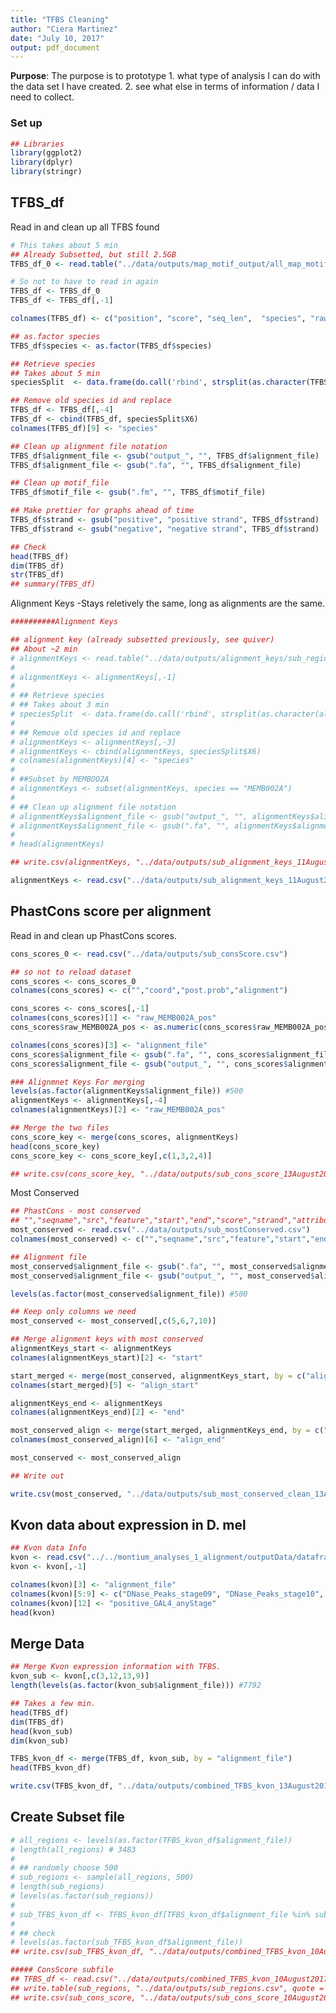 ```yaml
---
title: "TFBS Cleaning"
author: "Ciera Martinez"
date: "July 10, 2017"
output: pdf_document
---
```


**Purpose**: The purpose is to prototype 
1. what type of analysis I can do with the data set I have created. 
2. see what else in terms of information / data I need to collect.

### Set up 
```r
## Libraries
library(ggplot2)
library(dplyr)
library(stringr)
```

## TFBS_df

Read in and clean up all TFBS found 
```r
# This takes about 5 min
## Already Subsetted, but still 2.5GB
TFBS_df_0 <- read.table("../data/outputs/map_motif_output/all_map_motif_output_sub.csv", sep = "\t", header = FALSE)

# So not to have to read in again
TFBS_df <- TFBS_df_0
TFBS_df <- TFBS_df[,-1]

colnames(TFBS_df) <- c("position", "score",	"seq_len",	"species", "raw_position",	"strand",	"align_position",	"alignment_file", "motif_file")

## as.factor species
TFBS_df$species <- as.factor(TFBS_df$species)

## Retrieve species
## Takes about 5 min
speciesSplit  <- data.frame(do.call('rbind', strsplit(as.character(TFBS_df$species), split = "|", fixed = TRUE)))

## Remove old species id and replace
TFBS_df <- TFBS_df[,-4]
TFBS_df <- cbind(TFBS_df, speciesSplit$X6)
colnames(TFBS_df)[9] <- "species"

## Clean up alignment file notation
TFBS_df$alignment_file <- gsub("output_", "", TFBS_df$alignment_file) 
TFBS_df$alignment_file <- gsub(".fa", "", TFBS_df$alignment_file)

## Clean up motif_file
TFBS_df$motif_file <- gsub(".fm", "", TFBS_df$motif_file)

## Make prettier for graphs ahead of time
TFBS_df$strand <- gsub("positive", "positive strand", TFBS_df$strand)
TFBS_df$strand <- gsub("negative", "negative strand", TFBS_df$strand)

## Check
head(TFBS_df)
dim(TFBS_df)
str(TFBS_df)
## summary(TFBS_df)
```

Alignment Keys -Stays reletively the same, long as alignments are the same.

```r
##########Alignment Keys

## alignment key (already subsetted previously, see quiver)
## About ~2 min
# alignmentKeys <- read.table("../data/outputs/alignment_keys/sub_regions_alignment_key.csv", sep = "\t", header = TRUE)
# 
# alignmentKeys <- alignmentKeys[,-1]
# 
# ## Retrieve species
# ## Takes about 3 min
# speciesSplit  <- data.frame(do.call('rbind', strsplit(as.character(alignmentKeys$species), split = "|", fixed = TRUE)))
# 
# ## Remove old species id and replace
# alignmentKeys <- alignmentKeys[,-3]
# alignmentKeys <- cbind(alignmentKeys, speciesSplit$X6)
# colnames(alignmentKeys)[4] <- "species"
# 
# ##Subset by MEMBOO2A
# alignmentKeys <- subset(alignmentKeys, species == "MEMB002A")
# 
# ## Clean up alignment file notation
# alignmentKeys$alignment_file <- gsub("output_", "", alignmentKeys$alignment_file) 
# alignmentKeys$alignment_file <- gsub(".fa", "", alignmentKeys$alignment_file)
# 
# head(alignmentKeys)

## write.csv(alignmentKeys, "../data/outputs/sub_alignment_keys_11August2017.csv", row.names = FALSE)

alignmentKeys <- read.csv("../data/outputs/sub_alignment_keys_11August2017.csv")
```

## PhastCons score per alignment

Read in and clean up PhastCons scores.

```r

cons_scores_0 <- read.csv("../data/outputs/sub_consScore.csv")

## so not to reload dataset
cons_scores <- cons_scores_0
colnames(cons_scores) <- c("","coord","post.prob","alignment")

cons_scores <- cons_scores[,-1]
colnames(cons_scores)[1] <- "raw_MEMB002A_pos"
cons_scores$raw_MEMB002A_pos <- as.numeric(cons_scores$raw_MEMB002A_pos)

colnames(cons_scores)[3] <- "alignment_file"
cons_scores$alignment_file <- gsub(".fa", "", cons_scores$alignment_file)
cons_scores$alignment_file <- gsub("output_", "", cons_scores$alignment_file) 

### Alignmnet Keys For merging
levels(as.factor(alignmentKeys$alignment_file)) #500
alignmentKeys <- alignmentKeys[,-4]
colnames(alignmentKeys)[2] <- "raw_MEMB002A_pos"

## Merge the two files
cons_score_key <- merge(cons_scores, alignmentKeys)
head(cons_score_key)
cons_score_key <- cons_score_key[,c(1,3,2,4)]

## write.csv(cons_score_key, "../data/outputs/sub_cons_score_13August2017.csv", row.names = FALSE)
```

Most Conserved

```r
## PhastCons - most conserved
## "","seqname","src","feature","start","end","score","strand","attribute","alignment"
most_conserved <- read.csv("../data/outputs/sub_mostConserved.csv")
colnames(most_conserved) <- c("","seqname","src","feature","start","end","score","strand","attribute","alignment_file")

## Alignment file
most_conserved$alignment_file <- gsub(".fa", "", most_conserved$alignment_file)
most_conserved$alignment_file <- gsub("output_", "", most_conserved$alignment_file) 

levels(as.factor(most_conserved$alignment_file)) #500

## Keep only columns we need
most_conserved <- most_conserved[,c(5,6,7,10)]

## Merge alignment keys with most conserved
alignmentKeys_start <- alignmentKeys
colnames(alignmentKeys_start)[2] <- "start"

start_merged <- merge(most_conserved, alignmentKeys_start, by = c("alignment_file", "start"))
colnames(start_merged)[5] <- "align_start"

alignmentKeys_end <- alignmentKeys
colnames(alignmentKeys_end)[2] <- "end"

most_conserved_align <- merge(start_merged, alignmentKeys_end, by = c("alignment_file", "end"))
colnames(most_conserved_align)[6] <- "align_end"

most_conserved <- most_conserved_align

## Write out

write.csv(most_conserved, "../data/outputs/sub_most_conserved_clean_13August2017.csv", row.names = FALSE)
```

## Kvon data about expression in D. mel

```r
## Kvon data Info
kvon <- read.csv("../../montium_analyses_1_alignment/outputData/dataframe/kvonMergedWithThomasStageSpecific_15November2016.csv", header=T, na.strings=c("","NA"), check.names = TRUE)
kvon <- kvon[,-1]

colnames(kvon)[3] <- "alignment_file"
colnames(kvon)[5:9] <- c("DNase_Peaks_stage09", "DNase_Peaks_stage10", "DNase_Peaks_stage11", "DNase_Peaks_stage14", "DNase_Peaks_sumStages")
colnames(kvon)[12] <- "positive_GAL4_anyStage"
head(kvon)
```

## Merge Data

```r
## Merge Kvon expression information with TFBS.
kvon_sub <- kvon[,c(3,12,13,9)]
length(levels(as.factor(kvon_sub$alignment_file))) #7792

## Takes a few min.
head(TFBS_df)
dim(TFBS_df)
head(kvon_sub)
dim(kvon_sub)

TFBS_kvon_df <- merge(TFBS_df, kvon_sub, by = "alignment_file")
head(TFBS_kvon_df)

write.csv(TFBS_kvon_df, "../data/outputs/combined_TFBS_kvon_13August2017.csv", row.names = FALSE)

```

## Create Subset file

```r

# all_regions <- levels(as.factor(TFBS_kvon_df$alignment_file))
# length(all_regions) # 3483
# 
# ## randomly choose 500
# sub_regions <- sample(all_regions, 500)
# length(sub_regions)
# levels(as.factor(sub_regions))
# 
# sub_TFBS_kvon_df <- TFBS_kvon_df[TFBS_kvon_df$alignment_file %in% sub_regions,]
# 
# ## check
# levels(as.factor(sub_TFBS_kvon_df$alignment_file))
## write.csv(sub_TFBS_kvon_df, "../data/outputs/combined_TFBS_kvon_10August2017.csv")

##### ConsScore subfile
## TFBS_df <- read.csv("../data/outputs/combined_TFBS_kvon_10August2017.csv")
## write.table(sub_regions, "../data/outputs/sub_regions.csv", quote = FALSE, row.names = FALSE)
## write.csv(sub_cons_score, "../data/outputs/sub_cons_score_10August2017.csv")


```


